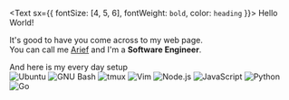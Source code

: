 <Text sx={{ fontSize: [4, 5, 6], fontWeight: `bold`, color: `heading` }}>
  Hello World!
</Text>

It's good to have you come across to my web page.  
You can call me <ins>Arief</ins> and I'm a **Software Engineer**.  

And here is my every day setup  
![Ubuntu](https://img.shields.io/static/v1?style=for-the-badge&message=Ubuntu&color=E95420&logo=Ubuntu&logoColor=FFFFFF&label=)
![GNU Bash](https://img.shields.io/static/v1?style=for-the-badge&message=GNU+Bash&color=4EAA25&logo=GNU+Bash&logoColor=FFFFFF&label=)
![tmux](https://img.shields.io/static/v1?style=for-the-badge&message=tmux&color=1BB91F&logo=tmux&logoColor=FFFFFF&label=)
![Vim](https://img.shields.io/static/v1?style=for-the-badge&message=Vim&color=019733&logo=Vim&logoColor=FFFFFF&label=)
![Node.js](https://img.shields.io/static/v1?style=for-the-badge&message=Node.js&color=339933&logo=Node.js&logoColor=FFFFFF&label=)
![JavaScript](https://img.shields.io/static/v1?style=for-the-badge&message=JavaScript&color=222222&logo=JavaScript&logoColor=F7DF1E&label=)
![Python](https://img.shields.io/static/v1?style=for-the-badge&message=Python&color=3776AB&logo=Python&logoColor=FFFFFF&label=)
![Go](https://img.shields.io/static/v1?style=for-the-badge&message=Go&color=00ADD8&logo=Go&logoColor=FFFFFF&label=)
